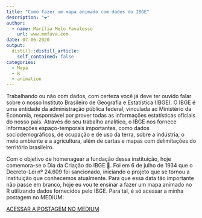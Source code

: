 ```yaml
---
title: "Como fazer um mapa animado com dados do IBGE"
description: "❤"
author:
  - name: Marília Melo Favalesso
    url: www.mmfava.com
date: 07-06-2020
output:
  distill::distill_article:
    self_contained: false
categories:
  - Mapa
  - R
  - animation
---
```


Trabalhando ou não com dados, com certeza você já deve ter ouvido falar sobre o nosso Instituto Brasileiro de Geografia e Estatística (IBGE). O IBGE é uma entidade da administração pública federal, vinculada ao Ministério da Economia, responsável por prover todas as informações estatísticas oficiais do nosso país. Através do seu trabalho analítico, o IBGE nos fornece informações espaço-temporais importantes, como dados sociodemográficos, de ocupação e de uso da terra, sobre a indústria, o meio ambiente e a agricultura, além de cartas e mapas com delimitações do território brasileiro.

Com o objetivo de homenagear a fundação dessa instituição, hoje comemora-se o Dia da Criação do IBGE 🎂. Foi em 6 de julho de 1934 que o Decreto-Lei nº 24.609 foi sancionado, iniciando o projeto que se tornou a instituição que conhecemos atualmente. Para que essa data tão importante não passe em branco, hoje eu vou te ensinar a fazer um mapa animado no R utilizando dados fornecidos pelo IBGE. Para tal, é só acessar a minha postagem no MEDIUM:

[ACESSAR A POSTAGEM NO MEDIUM](https://medium.com/rladiesbh/como-fazer-um-mapa-animado-com-dados-do-ibge-feffd73c8b6b)

